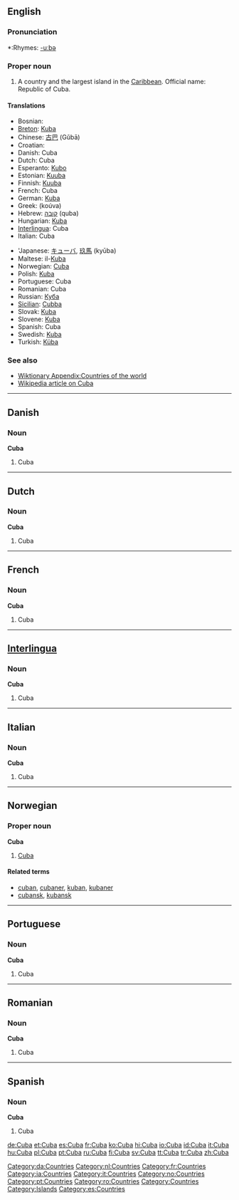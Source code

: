 {{see|cuba}}
{{sisterlinks|Category:Cuba |Cuba}}
==English==
{{wikipedia}}

===Pronunciation===
*:Rhymes: [[Rhymes:English:-uːbə|-uːbə]]

===Proper noun===
{{en-proper noun}}

# A country and the largest island in the [[Caribbean]]. Official name: Republic of Cuba.

====Translations====
{{top}}
*Bosnian: {{t|bs|Kuba|f}}
*[[Breton]]: [[Kuba]]
*Chinese: [[古巴]] (Gǔbā)
*Croatian: {{t|hr|Kuba|f}}
*Danish: Cuba
*Dutch: Cuba
*Esperanto: [[Kubo]]
*Estonian: [[Kuuba]]
*Finnish: [[Kuuba]]
*French: Cuba
*German: [[Kuba]]
*Greek: {{t|el|Κούβα|f|}} (koúva)
*Hebrew: [[קובה]] (quba)
*Hungarian: [[Kuba]]
*[[Interlingua]]: Cuba
*Italian: Cuba
{{mid}}
*'Japanese: [[キューバ]], [[玖馬]] (kyūba)
*Maltese: il-[[Kuba]]
*Norwegian: [[#Norwegian|Cuba]]
*Polish: [[Kuba]]
*Portuguese: Cuba
*Romanian: Cuba {{f}}
*Russian: [[Куба]]
*[[Sicilian]]: [[Cubba]] {{f}}
*Slovak: [[Kuba#Slovak|Kuba]] {{f}}
*Slovene: [[Kuba]]
*Spanish: Cuba
*Swedish: [[Kuba]]
*Turkish: [[Küba]]
{{bottom}}

===See also===
*[[Wiktionary Appendix:Countries of the world]]
*[[w:Cuba|Wikipedia article on Cuba]]

----

==Danish==

===Noun===
'''Cuba'''

# Cuba

[[Category:da:Countries]]

----

==Dutch==

===Noun===
'''Cuba'''

# Cuba

[[Category:nl:Countries]]

----

==French==

===Noun===
'''Cuba'''

# Cuba

[[Category:fr:Countries]]

----

==[[Interlingua]]==

===Noun===
'''Cuba'''

# Cuba

[[Category:ia:Countries]]

----

==Italian==

===Noun===
'''Cuba'''

# Cuba

[[Category:it:Countries]]

----

==Norwegian==

===Proper noun===
'''Cuba'''

# [[#English|Cuba]]

====Related terms====
*[[cuban]], [[cubaner]], [[kuban]], [[kubaner]]
*[[cubansk]], [[kubansk]]

[[Category:no:Countries]]

----

==Portuguese==

===Noun===
'''Cuba'''

# Cuba

[[Category:pt:Countries]]

----

==Romanian==

===Noun===
'''Cuba'''

# Cuba

[[Category:ro:Countries]]

----

==Spanish==

===Noun===
'''Cuba'''

# Cuba

[[Category:Countries]]
[[Category:Islands]]
[[Category:es:Countries]]

[[de:Cuba]]
[[et:Cuba]]
[[es:Cuba]]
[[fr:Cuba]]
[[ko:Cuba]]
[[hi:Cuba]]
[[io:Cuba]]
[[id:Cuba]]
[[it:Cuba]]
[[hu:Cuba]]
[[pl:Cuba]]
[[pt:Cuba]]
[[ru:Cuba]]
[[fi:Cuba]]
[[sv:Cuba]]
[[tt:Cuba]]
[[tr:Cuba]]
[[zh:Cuba]]